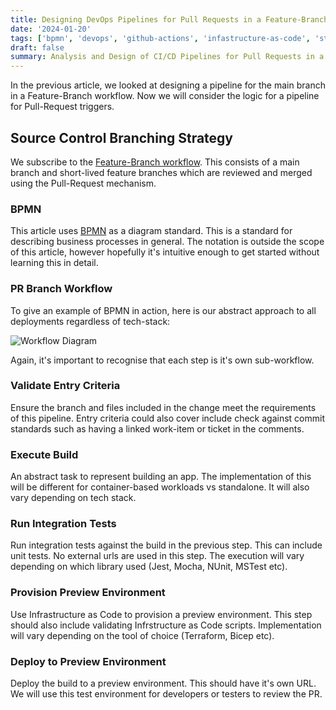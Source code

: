 ```yaml
---
title: Designing DevOps Pipelines for Pull Requests in a Feature-Branch Workflow
date: '2024-01-20'
tags: ['bpmn', 'devops', 'github-actions', 'infastructure-as-code', 'strategy']
draft: false
summary: Analysis and Design of CI/CD Pipelines for Pull Requests in a Feature-Branch Workflow
---
```


In the previous article, we looked at designing a pipeline for the main branch in a Feature-Branch workflow. 
Now we will consider the logic for a pipeline for Pull-Request triggers.

## Source Control Branching Strategy

We subscribe to the [Feature-Branch workflow](https://www.atlassian.com/git/tutorials/comparing-workflows/feature-branch-workflow).
This consists of a main branch and short-lived feature branches which are reviewed and merged using the Pull-Request mechanism.

### BPMN

This article uses [BPMN](https://www.bpmn.org) as a diagram standard. This is a standard for describing business
processes in general. The notation is outside the scope of this article, however hopefully it's intuitive enough 
to get started without learning this in detail.

### PR Branch Workflow

To give an example of BPMN in action, here is our abstract approach to all deployments regardless of tech-stack:

![Workflow Diagram](/static/images/swa_bpmn_pr.svg)

Again, it's important to recognise that each step is it's own sub-workflow.

### Validate Entry Criteria

Ensure the branch and files included in the change meet the requirements of this pipeline. Entry 
criteria could also cover include check against commit standards such as having 
a linked work-item or ticket in the comments.

### Execute Build

An abstract task to represent building an app. The implementation of this 
will be different for container-based workloads vs standalone. It will also
vary depending on tech stack.

### Run Integration Tests

Run integration tests against the build in the previous step. This can include
unit tests. No external urls are used in this step. The execution
will vary depending on which library used (Jest, Mocha, NUnit, MSTest etc).

### Provision Preview Environment

Use Infrastructure as Code to provision a preview environment. This step 
should also include validating Infrstructure as Code scripts.
Implementation will vary depending on the tool of choice (Terraform, Bicep etc).

### Deploy to Preview Environment 

Deploy the build to a preview environment. This should have it's own URL. 
We will use this test environment for developers or testers to review the PR.